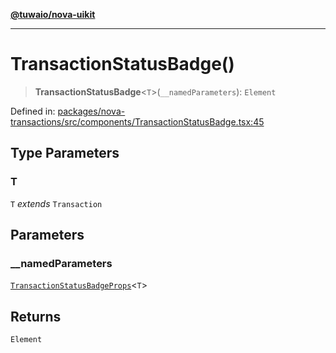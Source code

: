 [**@tuwaio/nova-uikit**](../../../README.md)

***

# TransactionStatusBadge()

> **TransactionStatusBadge**\<`T`\>(`__namedParameters`): `Element`

Defined in: [packages/nova-transactions/src/components/TransactionStatusBadge.tsx:45](https://github.com/TuwaIO/nova-uikit/blob/f8fbd4bb56f345752167ec5638defb147ac53936/packages/nova-transactions/src/components/TransactionStatusBadge.tsx#L45)

## Type Parameters

### T

`T` *extends* `Transaction`

## Parameters

### \_\_namedParameters

[`TransactionStatusBadgeProps`](../type-aliases/TransactionStatusBadgeProps.md)\<`T`\>

## Returns

`Element`
